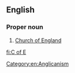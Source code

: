 ==English==

===Proper noun===
{{en-proper noun}}

# [[Church of England]]

[[Category:en:Anglicanism]]

[[fi:C of E]]